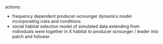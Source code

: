 actions: 

- frequency dependent producer-scrounger dynamics model incorporating risks and 
conditions
- social habitat selection model of simulated data extending from individuals
were together in X habitat to producer scrounger / leader into patch and
follower 
